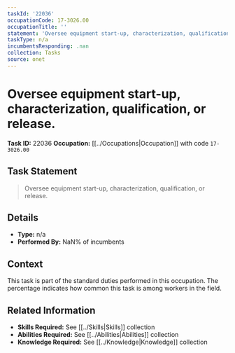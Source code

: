 ```yaml
---
taskId: '22036'
occupationCode: 17-3026.00
occupationTitle: ''
statement: 'Oversee equipment start-up, characterization, qualification, or release.'
taskType: n/a
incumbentsResponding: .nan
collection: Tasks
source: onet
---
```

# Oversee equipment start-up, characterization, qualification, or release.

**Task ID:** 22036
**Occupation:** [[../Occupations|Occupation]] with code `17-3026.00`

## Task Statement

> Oversee equipment start-up, characterization, qualification, or release.

## Details

- **Type:** n/a
- **Performed By:** NaN% of incumbents

## Context

This task is part of the standard duties performed in this occupation. The percentage indicates how common this task is among workers in the field.

## Related Information

- **Skills Required:** See [[../Skills|Skills]] collection
- **Abilities Required:** See [[../Abilities|Abilities]] collection
- **Knowledge Required:** See [[../Knowledge|Knowledge]] collection
